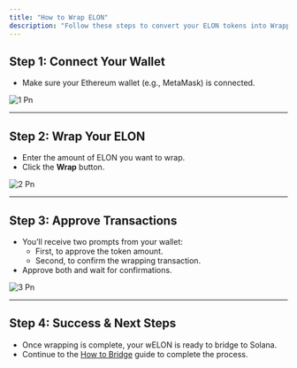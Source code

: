 ```yaml
---
title: "How to Wrap ELON"
description: "Follow these steps to convert your ELON tokens into Wrapped ELON (wELON), preparing them for bridging to Solana."
---
```


## Step 1: Connect Your Wallet

- Make sure your Ethereum wallet (e.g., MetaMask) is connected.

![1 Pn](/images/star/1.png)

---

## Step 2: Wrap Your ELON

- Enter the amount of ELON you want to wrap.
- Click the **Wrap** button.

![2 Pn](/images/star/2.png)

---

## Step 3: Approve Transactions

- You’ll receive two prompts from your wallet:
  - First, to approve the token amount.
  - Second, to confirm the wrapping transaction.
- Approve both and wait for confirmations.

![3 Pn](/images/star/3.png)

---

## Step 4: Success & Next Steps

- Once wrapping is complete, your wELON is ready to bridge to Solana.
- Continue to the [How to Bridge](/Dogelon-stargate-docs/how-to-bridge) guide to complete the process.